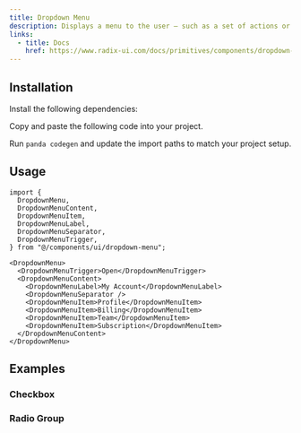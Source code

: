 ```yaml
---
title: Dropdown Menu
description: Displays a menu to the user — such as a set of actions or functions — triggered by a button.
links:
  - title: Docs
    href: https://www.radix-ui.com/docs/primitives/components/dropdown-menu
---
```


<ComponentPreview name="dropdown-menu-demo" />

## Installation

<Steps>

<Step>Install the following dependencies:</Step>

<PackageInstaller name="@radix-ui/react-dropdown-menu" />

<Step>Copy and paste the following code into your project.</Step>

<ComponentSource name="dropdown-menu.ts" type="slot-recipe" />

<ComponentSource name="dropdown-menu.tsx" type="component" />

<Step>Run `panda codegen` and update the import paths to match your project setup.</Step>

</Steps>

## Usage

```tsx
import {
  DropdownMenu,
  DropdownMenuContent,
  DropdownMenuItem,
  DropdownMenuLabel,
  DropdownMenuSeparator,
  DropdownMenuTrigger,
} from "@/components/ui/dropdown-menu";
```

```tsx
<DropdownMenu>
  <DropdownMenuTrigger>Open</DropdownMenuTrigger>
  <DropdownMenuContent>
    <DropdownMenuLabel>My Account</DropdownMenuLabel>
    <DropdownMenuSeparator />
    <DropdownMenuItem>Profile</DropdownMenuItem>
    <DropdownMenuItem>Billing</DropdownMenuItem>
    <DropdownMenuItem>Team</DropdownMenuItem>
    <DropdownMenuItem>Subscription</DropdownMenuItem>
  </DropdownMenuContent>
</DropdownMenu>
```

## Examples

### Checkbox

<ComponentPreview name="dropdown-menu-checkbox" />

### Radio Group

<ComponentPreview name="dropdown-menu-radio-group" />
